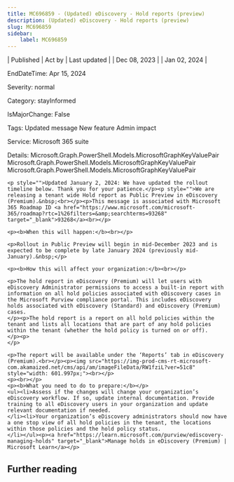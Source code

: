```yaml
---
title: MC696859 - (Updated) eDiscovery - Hold reports (preview)
description: (Updated) eDiscovery - Hold reports (preview)
slug: MC696859
sidebar:
    label: MC696859
---
```



| Published | Act by | Last updated |
| Dec 08, 2023 |  | Jan 02, 2024 |

EndDateTime: Apr 15, 2024

Severity: normal

Category: stayInformed

IsMajorChange: False

Tags: Updated message New feature Admin impact

Service: Microsoft 365 suite

Details: Microsoft.Graph.PowerShell.Models.MicrosoftGraphKeyValuePair Microsoft.Graph.PowerShell.Models.MicrosoftGraphKeyValuePair Microsoft.Graph.PowerShell.Models.MicrosoftGraphKeyValuePair

```
<p style="">Updated January 2, 2024: We have updated the rollout timeline below. Thank you for your patience.</p><p style="">We are releasing a tenant wide Hold report as Public Preview in eDiscovery (Premium).&nbsp;<br></p><p>This message is associated with Microsoft 365 Roadmap ID <a href="https://www.microsoft.com/microsoft-365/roadmap?rtc=1%26filters=&amp;searchterms=93268" target="_blank">93268</a><br></p>

<p><b>When this will happen:</b><br></p>

<p>Rollout in Public Preview will begin in mid-December 2023 and is expected to be complete by late January 2024 (previously mid-January).&nbsp;</p>

<p><b>How this will affect your organization:</b><br></p>

<p>The hold report in eDiscovery (Premium) will let users with eDiscovery Administrator permissions to access a built-in report with information on all hold policies associated with eDiscovery cases in the Microsoft Purview compliance portal. This includes eDiscovery holds associated with eDiscovery (Standard) and eDiscovery (Premium) cases.
</p><p>The hold report is a report on all hold policies within the tenant and lists all locations that are part of any hold policies within the tenant (whether the hold policy is turned on or off).
</p><p>
</p>

<p>The report will be available under the ‘Reports’ tab in eDiscovery (Premium).<br></p><p><img src="https://img-prod-cms-rt-microsoft-com.akamaized.net/cms/api/am/imageFileData/RW1fziL?ver=51c8" style="width: 601.997px;"><br></p>
<p><br></p>
<p><b>What you need to do to prepare:</b></p>
<ul><li>Assess if the changes will change your organization’s eDiscovery workflow. If so, update internal documentation. Provide training to all eDiscovery users in your organization and update relevant documentation if needed.
</li><li>Your organization’s eDiscovery administrators should now have a one stop view of all hold policies in the tenant, the locations within those policies and the hold policy status. 
</li></ul><p><a href="https://learn.microsoft.com/purview/ediscovery-managing-holds" target="_blank">Manage holds in eDiscovery (Premium) | Microsoft Learn</a></p>
```

## Further reading
